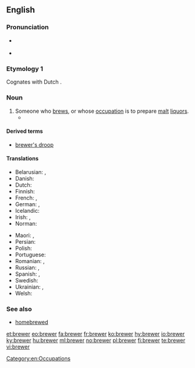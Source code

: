 {{also|Brewer}}
==English==
{{wikipedia|Brewing}}

===Pronunciation===
* {{a|UK}} {{IPA|/ˈbɹuː.ə(ɹ)/|lang=en}}
* {{rhymes|uːə(ɹ)|lang=en}}

===Etymology 1===
Cognates with Dutch {{term|brouwer|lang=nl}}.

===Noun===
{{en-noun}}

# Someone who [[brew]]s, or whose [[occupation]] is to prepare [[malt]] [[liquor]]s.
#* {{quote-book|year=2006|author=[[w:Edwin Black|Edwin Black]]
|title=Internal Combustion
|chapter=2|url=http://openlibrary.org/works/OL4103950W
|passage=But through the oligopoly, charcoal fuel proliferated throughout London's trades and industries.&nbsp; By the 1200s, '''brewers''' and bakers, tilemakers, glassblowers, pottery producers, and a range of other craftsmen all became hour-to-hour consumers of charcoal.}}

====Derived terms====
* [[brewer's droop]]

====Translations====
{{trans-top|someone who brews}}
* Belarusian: {{t|be|півава́р|m|sc=Cyrl}}, {{t|be|півава́рка|f|sc=Cyrl}}
* Danish: {{t|da|brygger|c}}
* Dutch: {{t+|nl|brouwer}}
* Finnish: {{t+|fi|oluenpanija}}
* French: {{t+|fr|brasseur|m}}, {{t+|fr|brasseuse|f}}
* German: {{t|de|Brauer|m}}, {{t|de|Brauerin|f}}
* Icelandic: {{t|is|bruggari|m}}
* Irish: {{t|ga|bríbhéir|m}}, {{t|ga|grúdaire|m}}
* Norman: {{t|nrf|bracheux|m}}
{{trans-mid}}
* Maori: {{t|mi|kaikōpiro}}, {{t|mi|kaikōpiro waipiro}}
* Persian: {{t|fa|بوزاگر|tr=buzâgar|sc=fa-Arab}}
* Polish: {{t+|pl|piwowar|m}}
* Portuguese: {{t|pt|cervejeiro|m}}
* Romanian: {{t+|ro|berar|m}}, {{t|ro|fabricant de bere|m}}
* Russian: {{t+|ru|пивова́р|m|sc=Cyrl}}, {{t+|ru|пивова́рка|f|sc=Cyrl}}
* Spanish: {{t+|es|cervecero}}, {{t|es|brebajero}}
* Swedish: {{t|sv|bryggare|c}}
* Ukrainian: {{t+|uk|пивова́р|m|sc=Cyrl}}, {{t|uk|пивова́рка|f|sc=Cyrl}}
* Welsh: {{t|cy|bragwr|m}}
{{trans-bottom}}

===See also===
* [[homebrewed]]

[[Category:en:Occupations]]

[[et:brewer]]
[[eo:brewer]]
[[fa:brewer]]
[[fr:brewer]]
[[ko:brewer]]
[[hy:brewer]]
[[io:brewer]]
[[ky:brewer]]
[[hu:brewer]]
[[ml:brewer]]
[[no:brewer]]
[[pl:brewer]]
[[fi:brewer]]
[[te:brewer]]
[[vi:brewer]]